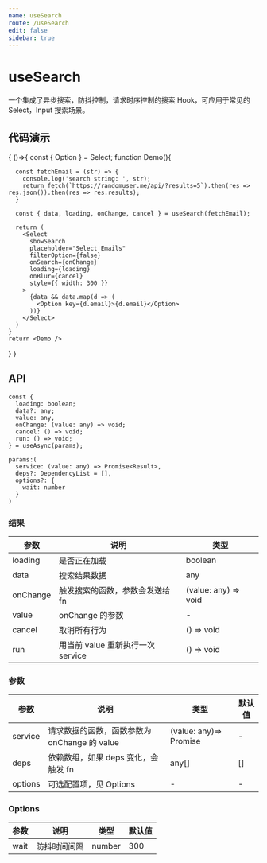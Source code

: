 ```yaml
---
name: useSearch
route: /useSearch
edit: false
sidebar: true
---
```



# useSearch

一个集成了异步搜索，防抖控制，请求时序控制的搜索 Hook，可应用于常见的 Select，Input 搜索场景。

## 代码演示

<Playground>
{
  ()=>{
    const { Option } = Select;
    function Demo(){

      const fetchEmail = (str) => {
        console.log('search string: ', str);
        return fetch(`https://randomuser.me/api/?results=5`).then(res => res.json()).then(res => res.results);
      }

      const { data, loading, onChange, cancel } = useSearch(fetchEmail);

      return (
        <Select
          showSearch
          placeholder="Select Emails"
          filterOption={false}
          onSearch={onChange}
          loading={loading}
          onBlur={cancel}
          style={{ width: 300 }}
        >
          {data && data.map(d => (
            <Option key={d.email}>{d.email}</Option>
          ))}
        </Select>
      )
    }
    return <Demo />
  }
}
</Playground>

## API

```
const {
  loading: boolean;
  data?: any;
  value: any,
  onChange: (value: any) => void;
  cancel: () => void;
  run: () => void;
} = useAsync(params);

params:(
  service: (value: any) => Promise<Result>,
  deps?: DependencyList = [],
  options?: {
    wait: number
  }
)
```

### 结果

| 参数     | 说明                                     | 类型       |
|----------|------------------------------------------|------------|
| loading  | 是否正在加载                             | boolean    |
| data     | 搜索结果数据                             | any        |
| onChange | 触发搜索的函数，参数会发送给 fn   | (value: any) => void |
| value    | onChange 的参数                          | -          |
| cancel   | 取消所有行为                              | () => void |
| run      | 用当前 value 重新执行一次 service          | () => void |

### 参数

| 参数    | 说明                                         | 类型                   | 默认值 |
|---------|----------------------------------------------|------------------------|--------|
| service | 请求数据的函数，函数参数为 onChange 的 value | (value: any)=> Promise | -      |
| deps    | 依赖数组，如果 deps 变化，会触发 fn          | any[]                  | []     |
| options | 可选配置项，见 Options                       | -                      | -      |


### Options

| 参数 | 说明         | 类型   | 默认值 |
|------|--------------|--------|--------|
| wait | 防抖时间间隔 | number | 300    |